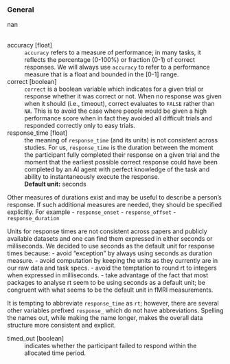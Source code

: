 
### General

 nan

<br>accuracy	[float]
: `accuracy` refers to a measure of performance; in many tasks, it reflects the percentage (0-100%) or fraction (0-1) of correct responses. We will always use `accuracy` to refer to a performance measure that is a float and bounded in the [0-1] range.



correct	[boolean]
: `correct` is a boolean variable which indicates for a given trial or response whether it was correct or not. When no response was given when it should (i.e., timeout), correct evaluates to `FALSE` rather than `NA`. This is to avoid the case where people would be given a high performance score when in fact they avoided all difficult trials and responded correctly only to easy trials.




response_time	[float]
: the meaning of `response_time` (and its units) is not consistent across studies. For us, `response_time` is the duration between the moment the participant fully completed their response on a given trial and the moment that the earliest possible correct response could have been completed by an AI agent with perfect knowledge of the task and ability to instantaneously execute the response.
: **Default unit:** seconds 

:::{.callout-note}

 Other measures of durations exist and may be useful to describe a person's response. If such additional measures are needed, they should be specified explicitly. For example
 - `response_onset`
 - `response_offset`
 - `response_duration` 

:::


:::{.callout-note}

 Units for response times are not consistent across papers and publicly available datasets and one can find them expressed in either seconds or milliseconds. We decided to use seconds as the default unit for response times because:
 - avoid "exception" by always using seconds as duration measure.
 - avoid computation by keeping the units as they currently are in our raw data and task specs.
 - avoid the temptation to round rt to integers when expressed in milliseconds.
 - take advantage of the fact that most packages to analyse rt seem to be using seconds as a default unit; be congruent with what seems to be the default unit in fMRI measurements.  

:::


:::{.callout-note}

 It is tempting to abbreviate `response_time` as `rt`; however, there are several other variables prefixed `response_` which do not have abbreviations. Spelling the names out, while making the name longer, makes the overall data structure more consistent and explicit. 

:::



timed_out	[boolean]
: indicates whether the participant failed to respond within the allocated time period.



